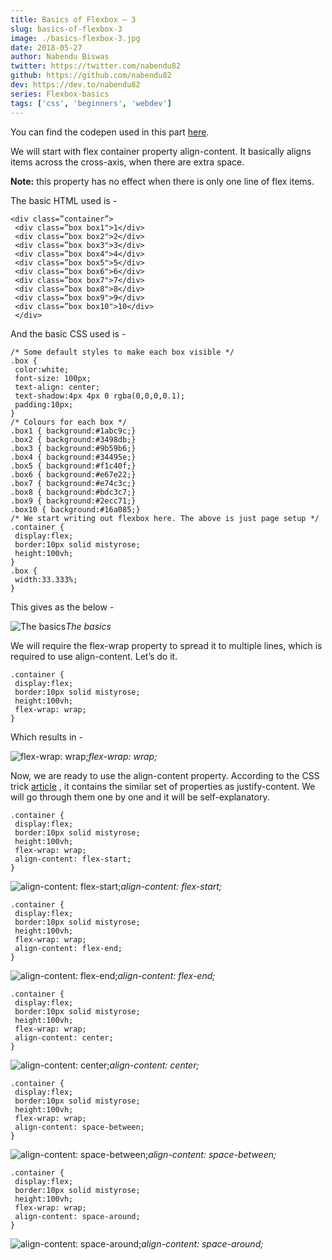 ```yaml
---
title: Basics of Flexbox — 3
slug: basics-of-flexbox-3
image: ./basics-flexbox-3.jpg
date: 2018-05-27
author: Nabendu Biswas
twitter: https://twitter.com/nabendu82
github: https://github.com/nabendu82
dev: https://dev.to/nabendu82
series: Flexbox-basics
tags: ['css', 'beginners', 'webdev']
---
```

You can find the codepen used in this part [here](https://codepen.io/nabendu82/pen/XqvyVa/).

We will start with flex container property align-content. It basically aligns items across the cross-axis, when there are extra space.

**Note:** this property has no effect when there is only one line of flex items.

The basic HTML used is -
```
<div class=”container”>
 <div class=”box box1">1</div>
 <div class=”box box2">2</div>
 <div class=”box box3">3</div>
 <div class=”box box4">4</div>
 <div class=”box box5">5</div>
 <div class=”box box6">6</div>
 <div class=”box box7">7</div>
 <div class=”box box8">8</div>
 <div class=”box box9">9</div>
 <div class=”box box10">10</div>
 </div>
```
And the basic CSS used is -
```
/* Some default styles to make each box visible */
.box {
 color:white;
 font-size: 100px;
 text-align: center;
 text-shadow:4px 4px 0 rgba(0,0,0,0.1);
 padding:10px;
}
/* Colours for each box */
.box1 { background:#1abc9c;}
.box2 { background:#3498db;}
.box3 { background:#9b59b6;}
.box4 { background:#34495e;}
.box5 { background:#f1c40f;}
.box6 { background:#e67e22;}
.box7 { background:#e74c3c;}
.box8 { background:#bdc3c7;}
.box9 { background:#2ecc71;}
.box10 { background:#16a085;}
/* We start writing out flexbox here. The above is just page setup */
.container {
 display:flex;
 border:10px solid mistyrose;
 height:100vh;
}
.box {
 width:33.333%;
}
```
This gives as the below -

![The basics](https://cdn-images-1.medium.com/max/2864/1*QbhGAzGwqKLk-tdhaNV9sg.png)*The basics*

We will require the flex-wrap property to spread it to multiple lines, which is required to use align-content. Let’s do it.
```
.container {
 display:flex;
 border:10px solid mistyrose;
 height:100vh;
 flex-wrap: wrap;
}
```
Which results in -

![flex-wrap: wrap;](https://cdn-images-1.medium.com/max/2868/1*8ualuFKcKmh62z7slsplWw.png)*flex-wrap: wrap;*

Now, we are ready to use the align-content property. According to the CSS trick [article](https://css-tricks.com/snippets/css/a-guide-to-flexbox/) , it contains the similar set of properties as justify-content. We will go through them one by one and it will be self-explanatory.
```
.container {
 display:flex;
 border:10px solid mistyrose;
 height:100vh;
 flex-wrap: wrap;
 align-content: flex-start;
}
```
![align-content: flex-start;](https://cdn-images-1.medium.com/max/2868/1*1In_GWrB7NDS5BIiSjlH0Q.png)*align-content: flex-start;*
```
.container {
 display:flex;
 border:10px solid mistyrose;
 height:100vh;
 flex-wrap: wrap;
 align-content: flex-end;
}
```
![align-content: flex-end;](https://cdn-images-1.medium.com/max/2870/1*yxYRMGtMTvCuERmUwMdplA.png)*align-content: flex-end;*
```
.container {
 display:flex;
 border:10px solid mistyrose;
 height:100vh;
 flex-wrap: wrap;
 align-content: center;
}
```
![align-content: center;](https://cdn-images-1.medium.com/max/2870/1*j40RwQ_wdgaMF110utsGvw.png)*align-content: center;*
```
.container {
 display:flex;
 border:10px solid mistyrose;
 height:100vh;
 flex-wrap: wrap;
 align-content: space-between;
}
```
![align-content: space-between;](https://cdn-images-1.medium.com/max/2872/1*0daKweS2SHh16qBdLiZO7g.png)*align-content: space-between;*
```
.container {
 display:flex;
 border:10px solid mistyrose;
 height:100vh;
 flex-wrap: wrap;
 align-content: space-around;
}
```
![align-content: space-around;](https://cdn-images-1.medium.com/max/2874/1*zraTWf3ZR9WzfDU6XTk89Q.png)*align-content: space-around;*

